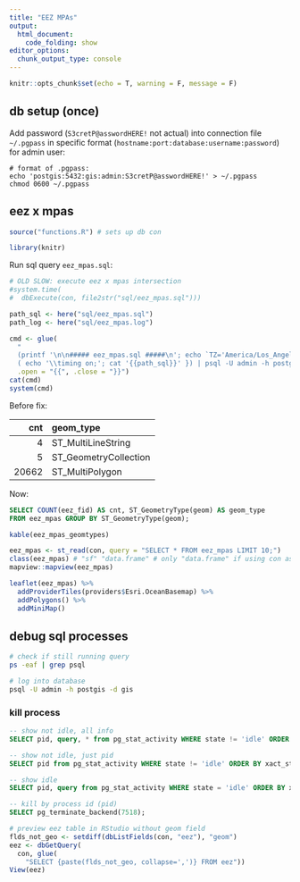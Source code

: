 ```yaml
---
title: "EEZ MPAs"
output:
  html_document:
    code_folding: show
editor_options: 
  chunk_output_type: console
---
```


```r
knitr::opts_chunk$set(echo = T, warning = F, message = F)
```

## db setup (once)

Add password (`S3cretP@asswordHERE!` not actual) into connection file `~/.pgpass` in specific format (`hostname:port:database:username:password`) for admin user:

```
# format of .pgpass: 
echo 'postgis:5432:gis:admin:S3cretP@asswordHERE!' > ~/.pgpass
chmod 0600 ~/.pgpass
```

## eez x mpas

```r
source("functions.R") # sets up db con

library(knitr)
```


Run sql query `eez_mpas.sql`:

```r
# OLD SLOW: execute eez x mpas intersection
#system.time(
#  dbExecute(con, file2str("sql/eez_mpas.sql")))

path_sql <- here("sql/eez_mpas.sql")
path_log <- here("sql/eez_mpas.log")

cmd <- glue(
  "
  (printf '\n\n##### eez_mpas.sql #####\n'; echo `TZ='America/Los_Angeles' date`) >> '{{path_log}}'
  ( echo '\\timing on;'; cat '{{path_sql}}' }) | psql -U admin -h postgis -d gis -a >>{{path_log}} 2>&1 &", 
  .open = "{{", .close = "}}")
cat(cmd)
system(cmd)
```

Before fix:

|   cnt|geom_type             |
|-----:|:---------------------|
|     4|ST_MultiLineString    |
|     5|ST_GeometryCollection |
| 20662|ST_MultiPolygon       |

Now:

```sql
SELECT COUNT(eez_fid) AS cnt, ST_GeometryType(geom) AS geom_type
FROM eez_mpas GROUP BY ST_GeometryType(geom);
```

```r
kable(eez_mpas_geomtypes)
```


```r
eez_mpas <- st_read(con, query = "SELECT * FROM eez_mpas LIMIT 10;")
class(eez_mpas) # "sf" "data.frame" # only "data.frame" if using con as OdbcConnection
mapview::mapview(eez_mpas)

leaflet(eez_mpas) %>% 
  addProviderTiles(providers$Esri.OceanBasemap) %>% 
  addPolygons() %>% 
  addMiniMap()
```


## debug sql processes

```bash
# check if still running query
ps -eaf | grep psql

# log into database
psql -U admin -h postgis -d gis
```

### kill process 

```sql
-- show not idle, all info
SELECT pid, query, * from pg_stat_activity WHERE state != 'idle' ORDER BY xact_start;

-- show not idle, just pid
SELECT pid from pg_stat_activity WHERE state != 'idle' ORDER BY xact_start;

-- show idle
SELECT pid, query from pg_stat_activity WHERE state = 'idle' ORDER BY xact_start;

-- kill by process id (pid)
SELECT pg_terminate_backend(7518);
```

```r
# preview eez table in RStudio without geom field
flds_not_geo <- setdiff(dbListFields(con, "eez"), "geom")
eez <- dbGetQuery(
  con, glue(
    "SELECT {paste(flds_not_geo, collapse=',')} FROM eez"))
View(eez)
```
